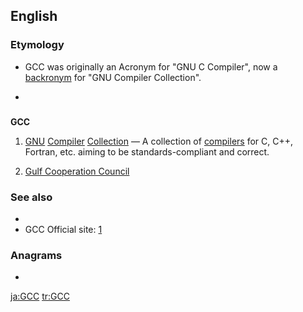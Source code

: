 ==English==

===Etymology===
*{{sense|GNU Compiler Collection}} GCC was originally an Acronym for "GNU C Compiler", now a [[backronym]] for "GNU Compiler Collection".
*{{sense|Gulf Cooperation Council}} {{initialism of|Gulf Cooperation Council}}

==={{initialism}}===
'''GCC'''

# {{computing}} [[GNU]] [[compiler|Compiler]] [[collection|Collection]] &mdash; A collection of [[compilers]] for C, C++, Fortran, etc. aiming to be standards-compliant and correct.
# {{politics}} [[w:Cooperation Council for the Arab States of the Gulf|Gulf Cooperation Council]]

===See also===
{{sense|computing}}
*{{pedia|GNU Compiler Collection}}
*GCC Official site: [http://gcc.gnu.org/]

===Anagrams===
* {{alphagram|[[CCG#English|CCG]]}} 


[[ja:GCC]]
[[tr:GCC]]